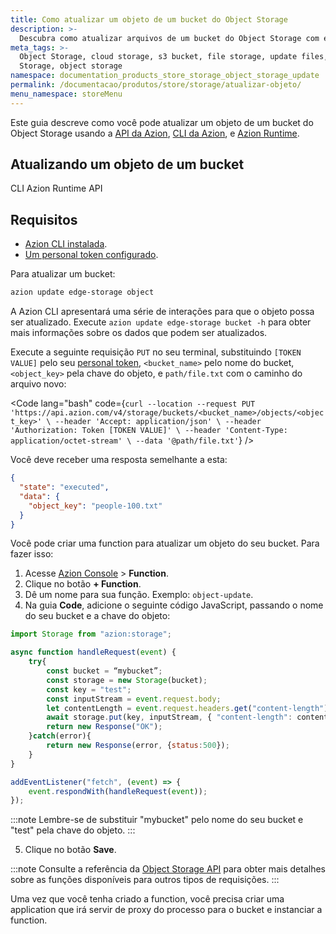 ```yaml
---
title: Como atualizar um objeto de um bucket do Object Storage
description: >-
  Descubra como atualizar arquivos de um bucket do Object Storage com este guia.
meta_tags: >-
  Object Storage, cloud storage, s3 bucket, file storage, update files, Azion Object
  Storage, object storage
namespace: documentation_products_store_storage_object_storage_update
permalink: /documentacao/produtos/store/storage/atualizar-objeto/
menu_namespace: storeMenu
---
```



Este guia descreve como você pode atualizar um objeto de um bucket do Object Storage usando a [API da Azion](https://api.azion.com/), [CLI da Azion](/pt-br/documentacao/produtos/azion-cli/visao-geral/), e [Azion Runtime](/pt-br/documentacao/runtime/api-reference/storage/).

## Atualizando um objeto de um bucket

<Tabs client:visible>
    <Fragment slot="tab.cli">CLI</Fragment>
    <Fragment slot="tab.runtime">Azion Runtime</Fragment>
    <Fragment slot="tab.api">API</Fragment>

<Fragment slot="panel.cli">

## Requisitos

- [Azion CLI instalada](/pt-br/documentacao/produtos/azion-cli/visao-geral/#instalar-a-azion-cli). 
- [Um personal token configurado](/pt-br/documentacao/devtools/cli/globals/#token).

Para atualizar um bucket: 

```bash 
azion update edge-storage object 
```

A Azion CLI apresentará uma série de interações para que o objeto possa ser atualizado. Execute `azion update edge-storage bucket -h` para obter mais informações sobre os dados que podem ser atualizados. 

</Fragment >

<Fragment slot="panel.api">

Execute a seguinte requisição `PUT` no seu terminal, substituindo `[TOKEN VALUE]` pelo seu [personal token](/pt-br/documentacao/produtos/guias/personal-tokens/), `<bucket_name>` pelo nome do bucket, `<object_key>` pela chave do objeto, e `path/file.txt` com o caminho do arquivo novo:

<Code lang="bash" code={`
curl --location --request PUT 'https://api.azion.com/v4/storage/buckets/<bucket_name>/objects/<object_key>' \
--header 'Accept: application/json' \
--header 'Authorization: Token [TOKEN VALUE]' \
--header 'Content-Type: application/octet-stream' \
--data '@path/file.txt'
`} />

Você deve receber uma resposta semelhante a esta:

```json
{
  "state": "executed",
  "data": {
    "object_key": "people-100.txt"
  }
}
```

</Fragment>

<Fragment slot="panel.runtime">

Você pode criar uma function para atualizar um objeto do seu bucket. Para fazer isso:

1. Acesse [Azion Console](/pt-br/documentacao/produtos/guias/como-acessar-o-azion-console/) > **Function**.
2. Clique no botão **+ Function**.
3. Dê um nome para sua função. Exemplo: `object-update`.
4. Na guia **Code**, adicione o seguinte código JavaScript, passando o nome do seu bucket e a chave do objeto:

```js
import Storage from "azion:storage";

async function handleRequest(event) {
    try{
        const bucket = “mybucket”;
        const storage = new Storage(bucket);
        const key = "test";
        const inputStream = event.request.body;
        let contentLength = event.request.headers.get("content-length");
        await storage.put(key, inputStream, { "content-length": contentLength });
        return new Response("OK");
    }catch(error){
        return new Response(error, {status:500});
    }
}

addEventListener("fetch", (event) => {
    event.respondWith(handleRequest(event));
});
```

:::note 
Lembre-se de substituir "mybucket" pelo nome do seu bucket e "test" pela chave do objeto.
:::

5. Clique no botão **Save**.

:::note
Consulte a referência da [Object Storage API](/pt-br/documentacao/runtime/api-reference/storage/) para obter mais detalhes sobre as funções disponíveis para outros tipos de requisições.
:::

Uma vez que você tenha criado a function, você precisa criar uma application que irá servir de proxy do processo para o bucket e instanciar a function.

<LinkButton link="/pt-br/documentacao/produtos/build/edge-application/primeiros-passos/" label="Primeiros passos de Applications" severity="secondary" target="_blank" />
<LinkButton link="/pt-br/documentacao/produtos/guias/build/instanciar-edge-functions/" label="Consulte o guia de como instanciar functions" severity="secondary" target="_blank" />

</Fragment>
</Tabs>
